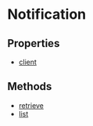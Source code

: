 
# Notification

## Properties

- [client](../../Notification/properties/js_sdk.admin.Notification.client/page.mdx)

## Methods

- [retrieve](../../Notification/methods/js_sdk.admin.Notification.retrieve/page.mdx)
- [list](../../Notification/methods/js_sdk.admin.Notification.list/page.mdx)
